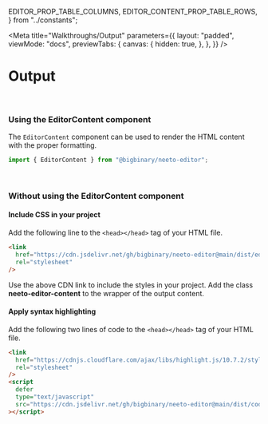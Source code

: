   EDITOR_PROP_TABLE_COLUMNS,
  EDITOR_CONTENT_PROP_TABLE_ROWS,
} from "../constants";

<Meta
  title="Walkthroughs/Output"
  parameters={{
    layout: "padded",
    viewMode: "docs",
    previewTabs: {
      canvas: {
        hidden: true,
      },
    },
  }}
/>

# Output

####

<br />

### **Using the EditorContent component**

The `EditorContent` component can be used to render the HTML content with the
proper formatting.

```js
import { EditorContent } from "@bigbinary/neeto-editor";
```

<Table
  columns={EDITOR_PROP_TABLE_COLUMNS}
  rows={EDITOR_CONTENT_PROP_TABLE_ROWS}
/>

<br />

### **Without using the EditorContent component**

#### **Include CSS in your project**

Add the following line to the `<head></head>` tag of your HTML file.

```html
<link
  href="https://cdn.jsdelivr.net/gh/bigbinary/neeto-editor@main/dist/editor-content.min.css"
  rel="stylesheet"
/>
```

Use the above CDN link to include the styles in your project. Add the class
**neeto-editor-content** to the wrapper of the output content.

#### **Apply syntax highlighting**

Add the following two lines of code to the `<head></head>` tag of your HTML
file.

```html
<link
  href="https://cdnjs.cloudflare.com/ajax/libs/highlight.js/10.7.2/styles/github.min.css"
  rel="stylesheet"
/>
<script
  defer
  type="text/javascript"
  src="https://cdn.jsdelivr.net/gh/bigbinary/neeto-editor@main/dist/codeBlockHighlight.js"
></script>
```
